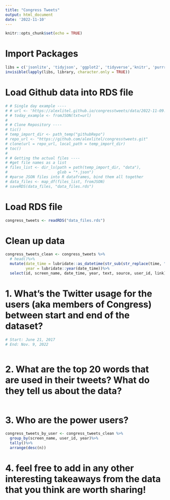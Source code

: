 ```yaml
---
title: "Congress Tweets"
output: html_document
date: '2022-11-10'
---
```


```r
knitr::opts_chunk$set(echo = TRUE)
```

# Import Packages
```r
libs = c('jsonlite', 'tidyjson', 'ggplot2', 'tidyverse','knitr', 'purrr', 'rvest', 'git2r', 'fs', 'tictoc')
invisible(lapply(libs, library, character.only = TRUE))
```

# Load Github data into RDS file
```r
# # Single day example ----
# # url <- 'https://alexlitel.github.io/congresstweets/data/2022-11-09.json'
# # today_example <- fromJSON(txt=url)
# 
# # Clone Repository ----
# tic()
# temp_import_dir <- path_temp("githubRepo")
# repo_url <- "https://github.com/alexlitel/congresstweets.git"
# clone(url = repo_url, local_path = temp_import_dir)
# toc()
# 
# # Getting the actual files ----
# #get file names as a list
# files_list <- dir_ls(path = path(temp_import_dir, "data"),
#                      glob = "*.json")
# #parse JSON files into R dataframes, bind them all together
# data_files <- map_df(files_list, fromJSON)
# saveRDS(data_files, "data_files.rds")
```

# Load RDS file
```r
congress_tweets <- readRDS("data_files.rds")
```


# Clean up data
```r
congress_tweets_clean <- congress_tweets %>%
  # head()%>%
  mutate(date_time = lubridate::as_datetime(str_sub(str_replace(time, "T", " "), 0, 19)),
         year = lubridate::year(date_time))%>%
  select(id, screen_name, date_time, year, text, source, user_id, link)

```

# 1. What’s the Twitter usage for the users (aka members of Congress) between start and end of the dataset?
```r
# Start: June 21, 2017
# End: Nov. 9, 2022



```


# 2. What are the top 20 words that are used in their tweets? What do they tell us about the data?
```r

```

# 3. Who are the power users?
```r
congress_tweets_by_user <- congress_tweets_clean %>%
  group_by(screen_name, user_id, year)%>%
  tally()%>%
  arrange(desc(n))

```

# 4.  feel free to add in any other interesting takeaways from the data that you think are worth sharing!
```r

```



